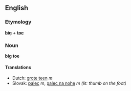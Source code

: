== English ==
=== Etymology ===
'''[[big]]''' + '''[[toe]]'''

=== Noun ===
'''big toe'''

==== Translations ====
*Dutch: [[grote teen]] ''m''
*Slovak: [[palec]] ''m'', [[palec na nohe]] ''m (lit: thumb on the foot)''